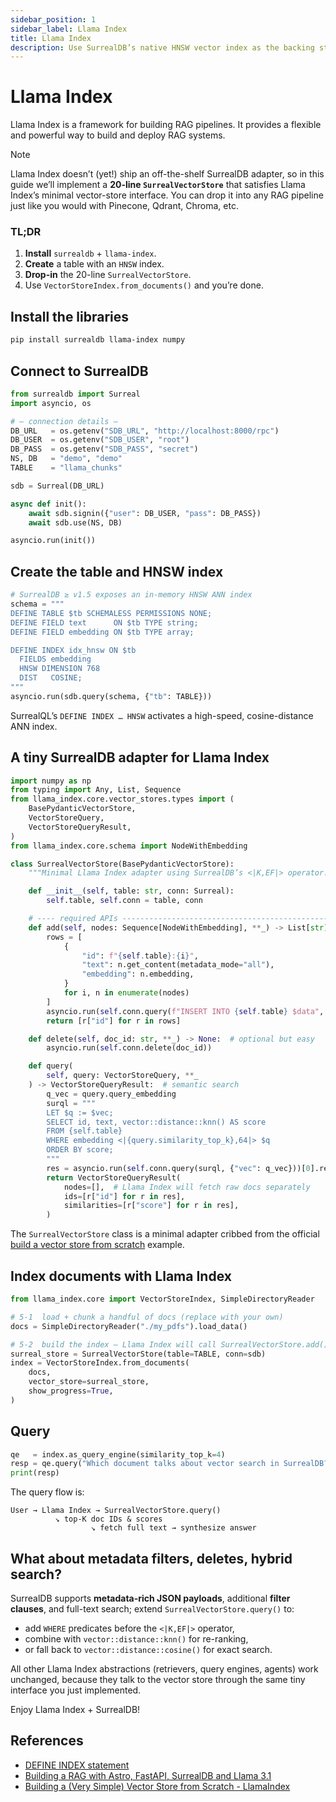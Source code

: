 ```yaml
---
sidebar_position: 1
sidebar_label: Llama Index
title: Llama Index
description: Use SurrealDB’s native HNSW vector index as the backing store for a Llama Index `VectorStoreIndex`.
---
```


# Llama Index

Llama Index is a framework for building RAG pipelines. It provides a flexible and powerful way to build and deploy RAG systems.

> [!NOTE]  
> Llama Index doesn’t (yet!) ship an off-the-shelf SurrealDB adapter, so in this guide we’ll implement a **20-line `SurrealVectorStore`** that satisfies Llama Index’s minimal vector-store interface. You can drop it into any RAG pipeline just like you would with Pinecone, Qdrant, Chroma, etc.

### TL;DR

1. **Install** `surrealdb` + `llama-index`.
2. **Create** a table with an `HNSW` index.
3. **Drop-in** the 20-line `SurrealVectorStore`.
4. Use `VectorStoreIndex.from_documents()` and you’re done.

## Install the libraries

```bash
pip install surrealdb llama-index numpy
```

## Connect to SurrealDB

```python
from surrealdb import Surreal
import asyncio, os

# — connection details —
DB_URL   = os.getenv("SDB_URL", "http://localhost:8000/rpc")
DB_USER  = os.getenv("SDB_USER", "root")
DB_PASS  = os.getenv("SDB_PASS", "secret")
NS, DB   = "demo", "demo"
TABLE    = "llama_chunks"

sdb = Surreal(DB_URL)

async def init():
    await sdb.signin({"user": DB_USER, "pass": DB_PASS})
    await sdb.use(NS, DB)

asyncio.run(init())
```

## Create the table and HNSW index

```python
# SurrealDB ≥ v1.5 exposes an in-memory HNSW ANN index
schema = """
DEFINE TABLE $tb SCHEMALESS PERMISSIONS NONE;
DEFINE FIELD text      ON $tb TYPE string;
DEFINE FIELD embedding ON $tb TYPE array;

DEFINE INDEX idx_hnsw ON $tb
  FIELDS embedding
  HNSW DIMENSION 768
  DIST   COSINE;
"""
asyncio.run(sdb.query(schema, {"tb": TABLE}))
```

SurrealQL’s `DEFINE INDEX … HNSW` activates a high-speed, cosine-distance ANN index.

## A tiny SurrealDB adapter for Llama Index

```python
import numpy as np
from typing import Any, List, Sequence
from llama_index.core.vector_stores.types import (
    BasePydanticVectorStore,
    VectorStoreQuery,
    VectorStoreQueryResult,
)
from llama_index.core.schema import NodeWithEmbedding

class SurrealVectorStore(BasePydanticVectorStore):
    """Minimal Llama Index adapter using SurrealDB’s <|K,EF|> operator."""

    def __init__(self, table: str, conn: Surreal):
        self.table, self.conn = table, conn

    # ---- required APIs ----------------------------------------------------
    def add(self, nodes: Sequence[NodeWithEmbedding], **_) -> List[str]:
        rows = [
            {
                "id": f"{self.table}:{i}",
                "text": n.get_content(metadata_mode="all"),
                "embedding": n.embedding,
            }
            for i, n in enumerate(nodes)
        ]
        asyncio.run(self.conn.query(f"INSERT INTO {self.table} $data", {"data": rows}))
        return [r["id"] for r in rows]

    def delete(self, doc_id: str, **_) -> None:  # optional but easy
        asyncio.run(self.conn.delete(doc_id))

    def query(
        self, query: VectorStoreQuery, **_
    ) -> VectorStoreQueryResult:  # semantic search
        q_vec = query.query_embedding
        surql = """
        LET $q := $vec;
        SELECT id, text, vector::distance::knn() AS score
        FROM {self.table}
        WHERE embedding <|{query.similarity_top_k},64|> $q
        ORDER BY score;
        """
        res = asyncio.run(self.conn.query(surql, {"vec": q_vec}))[0].result
        return VectorStoreQueryResult(
            nodes=[],  # Llama Index will fetch raw docs separately
            ids=[r["id"] for r in res],
            similarities=[r["score"] for r in res],
        )
```

The `SurrealVectorStore` class is a minimal adapter cribbed from the official [build a vector store from scratch](https://docs.llamaindex.ai/en/stable/examples/low_level/vector_store/) example.

## Index documents with Llama Index

```python
from llama_index.core import VectorStoreIndex, SimpleDirectoryReader

# 5-1  load + chunk a handful of docs (replace with your own)
docs = SimpleDirectoryReader("./my_pdfs").load_data()

# 5-2  build the index – Llama Index will call SurrealVectorStore.add()
surreal_store = SurrealVectorStore(table=TABLE, conn=sdb)
index = VectorStoreIndex.from_documents(
    docs,
    vector_store=surreal_store,
    show_progress=True,
)
```

## Query

```python
qe   = index.as_query_engine(similarity_top_k=4)
resp = qe.query("Which document talks about vector search in SurrealDB?")
print(resp)
```

The query flow is:

```
User → Llama Index → SurrealVectorStore.query()
          ↘︎ top-K doc IDs & scores
                  ↘︎ fetch full text → synthesize answer
```

## What about metadata filters, deletes, hybrid search?

SurrealDB supports **metadata-rich JSON payloads**, additional **filter clauses**, and full-text search; extend `SurrealVectorStore.query()` to:

* add `WHERE` predicates before the `<|K,EF|>` operator,
* combine with `vector::distance::knn()` for re-ranking,
* or fall back to `vector::distance::cosine()` for exact search.

All other Llama Index abstractions (retrievers, query engines, agents) work unchanged, because they talk to the vector store through the same tiny interface you just implemented.


Enjoy Llama Index + SurrealDB!

## References

- [DEFINE INDEX statement](/docs/surrealql/statements/define/indexes)
- [Building a RAG with Astro, FastAPI, SurrealDB and Llama 3.1](https://fireworks.ai/blog/rag-with-astro-fastapi-surrealdb-tailwind)
- [Building a (Very Simple) Vector Store from Scratch - LlamaIndex](https://docs.llamaindex.ai/en/stable/examples/low_level/vector_store/)
